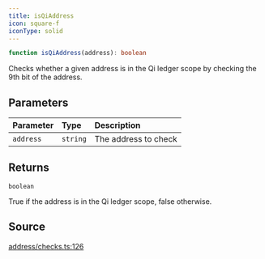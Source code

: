 ```yaml
---
title: isQiAddress
icon: square-f
iconType: solid
---
```


```ts
function isQiAddress(address): boolean
```

Checks whether a given address is in the Qi ledger scope by checking the 9th bit of the address.

## Parameters

| Parameter | Type | Description |
| :------ | :------ | :------ |
| `address` | `string` | The address to check |

## Returns

`boolean`

True if the address is in the Qi ledger scope, false otherwise.

## Source

[address/checks.ts:126](https://github.com/dominant-strategies/quais.js/blob/9e7ebe974131dcdad3a534a98991f30db89b4403/src/address/checks.ts#L126)
